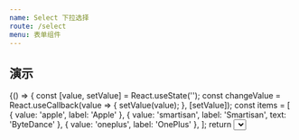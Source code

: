 ```yaml
---
name: Select 下拉选择
route: /select
menu: 表单组件
---
```



## 演示

<Playground>
  {() => {
    const [value, setValue] = React.useState('');
    const changeValue = React.useCallback(value => {
      setValue(value);
    }, [setValue]);
    const items = [
      { value: 'apple', label: 'Apple' },
      { value: 'smartisan', label: 'Smartisan', text: 'ByteDance' },
      { value: 'oneplus', label: 'OnePlus' },
    ];
    return <Select items={items} value={value} onChange={changeValue} />;
  }}
</Playground>

## API

### Props

| 参数 | 类型 | 默认值 | 说明 |
|-----|------|-------|-----|
| value | `any` | - | 值 |
| defaultValue | `any` | - | 默认值 |
| items | `OptionProps[]` | - | 可选项 |
| placeholder | `string` | - | 占位文案 |
| onChange | `(value: SelectProps['value']) => void` | - | 变化回调 |
| className | `string` | - | 类名 |
| style | `React.CSSProperties` | - | 样式 |
| contentClassName | `string` | - | 类名 |
| contentStyle | `React.CSSProperties` | - | 样式 |

### OptionProps

| 参数 | 类型 | 默认值 | 说明 |
|-----|------|-------|-----|
| value | `any` | - | 值 |
| label | `React.ReactNode` | - | 可选项文案。必须 |
| text | `string` | - | 输入框里的可选项文案。注意跟`label`的区别，当`label`不是字符串时，需要补上`text`用于在输入框的显示 |
| selected | `boolean` | - | 是否选中 |
| disabled | `boolean` | - | 是否禁用 |
| onClick | `(value: any) => void` | - | 点击事件 |
| className | `string` | - | 类名 |
| style | `React.CSSProperties` | - | 样式 |
